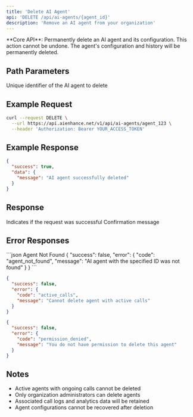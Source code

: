 ```yaml
---
title: 'Delete AI Agent'
api: 'DELETE /api/ai-agents/{agent_id}'
description: 'Remove an AI agent from your organization'
---
```


<Note>
  **Core API**: Permanently delete an AI agent and its configuration.
</Note>

<Warning>
  This action cannot be undone. The agent's configuration and history will be permanently deleted.
</Warning>

## Path Parameters

<ParamField path="agent_id" type="string" required>
  Unique identifier of the AI agent to delete
</ParamField>

## Example Request

```bash
curl --request DELETE \
  --url https://api.aienhance.net/v1/api/ai-agents/agent_123 \
  --header 'Authorization: Bearer YOUR_ACCESS_TOKEN'
```

## Example Response

```json
{
  "success": true,
  "data": {
    "message": "AI agent successfully deleted"
  }
}
```

## Response

<ResponseField name="success" type="boolean">
  Indicates if the request was successful
</ResponseField>

<ResponseField name="data" type="object">
  <Expandable title="Properties">
    <ResponseField name="message" type="string">
      Confirmation message
    </ResponseField>
  </Expandable>
</ResponseField>

## Error Responses

<CodeGroup>
```json Agent Not Found
{
  "success": false,
  "error": {
    "code": "agent_not_found",
    "message": "AI agent with the specified ID was not found"
  }
}
```

```json Active Calls
{
  "success": false,
  "error": {
    "code": "active_calls",
    "message": "Cannot delete agent with active calls"
  }
}
```

```json Permission Denied
{
  "success": false,
  "error": {
    "code": "permission_denied",
    "message": "You do not have permission to delete this agent"
  }
}
```
</CodeGroup>

## Notes

- Active agents with ongoing calls cannot be deleted
- Only organization administrators can delete agents
- Associated call logs and analytics data will be retained
- Agent configurations cannot be recovered after deletion
